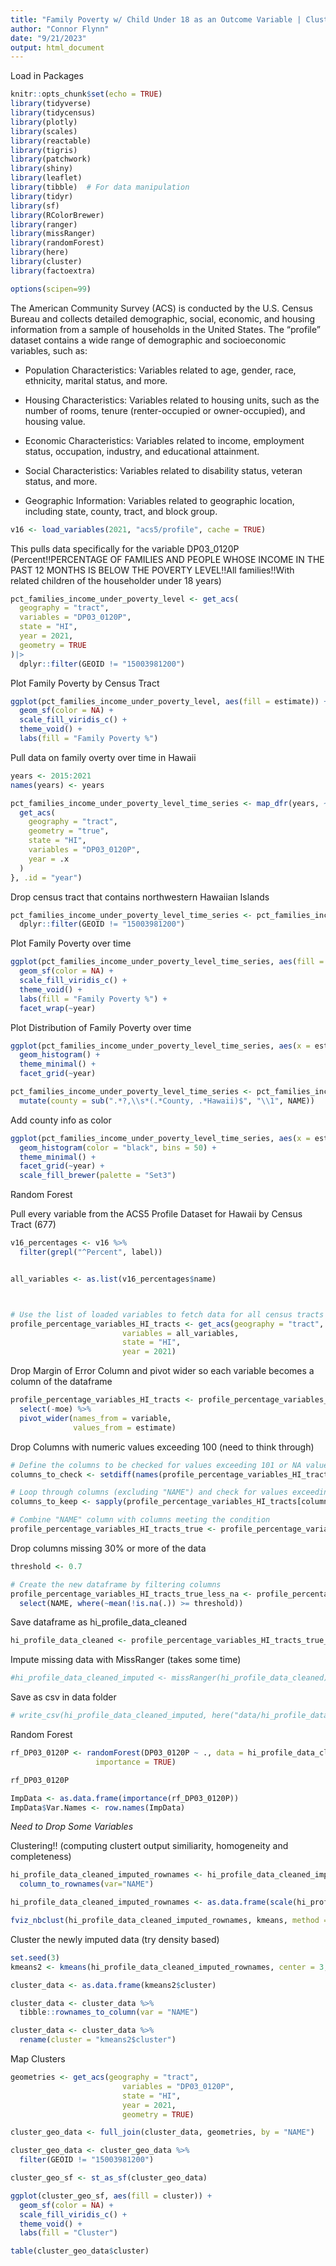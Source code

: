 ```yaml
---
title: "Family Poverty w/ Child Under 18 as an Outcome Variable | Clustering"
author: "Connor Flynn"
date: "9/21/2023"
output: html_document
---
```


Load in Packages

```r
knitr::opts_chunk$set(echo = TRUE)
library(tidyverse)
library(tidycensus)
library(plotly)
library(scales)
library(reactable)
library(tigris)
library(patchwork)
library(shiny)
library(leaflet)
library(tibble)  # For data manipulation
library(tidyr) 
library(sf)
library(RColorBrewer)
library(ranger)
library(missRanger)
library(randomForest)
library(here)
library(cluster)
library(factoextra)

options(scipen=99)
```


The American Community Survey (ACS) is conducted by the U.S. Census Bureau and collects detailed demographic, social, economic, and housing information from a sample of households in the United States. The "profile" dataset contains a wide range of demographic and socioeconomic variables, such as:

- Population Characteristics: Variables related to age, gender, race, ethnicity, marital status, and more.

- Housing Characteristics: Variables related to housing units, such as the number of rooms, tenure (renter-occupied or owner-occupied), and housing value.

- Economic Characteristics: Variables related to income, employment status, occupation, industry, and educational attainment.

- Social Characteristics: Variables related to disability status, veteran status, and more.

- Geographic Information: Variables related to geographic location, including state, county, tract, and block group.

```r
v16 <- load_variables(2021, "acs5/profile", cache = TRUE)
```


This pulls data specifically for the variable DP03_0120P (Percent!!PERCENTAGE OF FAMILIES AND PEOPLE WHOSE INCOME IN THE PAST 12 MONTHS IS BELOW THE POVERTY LEVEL!!All families!!With related children of the householder under 18 years)


```r
pct_families_income_under_poverty_level <- get_acs(
  geography = "tract", 
  variables = "DP03_0120P",
  state = "HI", 
  year = 2021,
  geometry = TRUE
)|>
  dplyr::filter(GEOID != "15003981200")
```

Plot Family Poverty by Census Tract

```r
ggplot(pct_families_income_under_poverty_level, aes(fill = estimate)) + 
  geom_sf(color = NA) + 
  scale_fill_viridis_c() + 
  theme_void() + 
  labs(fill = "Family Poverty %")

```

Pull data on family overty over time in Hawaii


```r
years <- 2015:2021
names(years) <- years

pct_families_income_under_poverty_level_time_series <- map_dfr(years, ~{
  get_acs(
    geography = "tract",
    geometry = "true",
    state = "HI",
    variables = "DP03_0120P",
    year = .x
  )
}, .id = "year")

```
Drop census tract that contains northwestern Hawaiian Islands

```r
pct_families_income_under_poverty_level_time_series <- pct_families_income_under_poverty_level_time_series %>% 
  dplyr::filter(GEOID != "15003981200")
```



Plot Family Poverty over time

```r
ggplot(pct_families_income_under_poverty_level_time_series, aes(fill = estimate)) + 
  geom_sf(color = NA) + 
  scale_fill_viridis_c() + 
  theme_void() + 
  labs(fill = "Family Poverty %") +
  facet_wrap(~year)
```
Plot Distribution of Family Poverty over time

```r
ggplot(pct_families_income_under_poverty_level_time_series, aes(x = estimate)) +
  geom_histogram() +
  theme_minimal() +
  facet_grid(~year)
```
```r
pct_families_income_under_poverty_level_time_series <- pct_families_income_under_poverty_level_time_series %>%
  mutate(county = sub(".*?,\\s*(.*County, .*Hawaii)$", "\\1", NAME))
```


Add county info as color 

```r
ggplot(pct_families_income_under_poverty_level_time_series, aes(x = estimate, fill = county)) +
  geom_histogram(color = "black", bins = 50) +
  theme_minimal() +
  facet_grid(~year) +
  scale_fill_brewer(palette = "Set3")
```


Random Forest


Pull every variable from the ACS5 Profile Dataset for Hawaii by Census Tract (677)

```r

v16_percentages <- v16 %>%
  filter(grepl("^Percent", label))


all_variables <- as.list(v16_percentages$name)



# Use the list of loaded variables to fetch data for all census tracts in Hawaii
profile_percentage_variables_HI_tracts <- get_acs(geography = "tract", 
                         variables = all_variables,
                         state = "HI", 
                         year = 2021)
```


Drop Margin of Error Column and pivot wider so each variable becomes a column of the dataframe

```r
profile_percentage_variables_HI_tracts <- profile_percentage_variables_HI_tracts %>%
  select(-moe) %>% 
  pivot_wider(names_from = variable, 
              values_from = estimate)
```


Drop Columns with numeric values exceeding 100 (need to think through)

```r

# Define the columns to be checked for values exceeding 101 or NA values
columns_to_check <- setdiff(names(profile_percentage_variables_HI_tracts), "NAME")

# Loop through columns (excluding "NAME") and check for values exceeding 101 or NA values
columns_to_keep <- sapply(profile_percentage_variables_HI_tracts[columns_to_check], function(col) all(is.na(col) | col <= 101))

# Combine "NAME" column with columns meeting the condition
profile_percentage_variables_HI_tracts_true <- profile_percentage_variables_HI_tracts[, c("NAME", columns_to_check[columns_to_keep])]

```

Drop columns missing 30% or more of the data

```r
threshold <- 0.7

# Create the new dataframe by filtering columns
profile_percentage_variables_HI_tracts_true_less_na <- profile_percentage_variables_HI_tracts_true %>%
  select(NAME, where(~mean(!is.na(.)) >= threshold))
```

Save dataframe as hi_profile_data_cleaned

```r
hi_profile_data_cleaned <- profile_percentage_variables_HI_tracts_true_less_na
```

Impute missing data with MissRanger (takes some time)

```r
#hi_profile_data_cleaned_imputed <- missRanger(hi_profile_data_cleaned)
```

Save as csv in data folder

```r
# write_csv(hi_profile_data_cleaned_imputed, here("data/hi_profile_data_cleaned_imputed.csv"))
```



Random Forest 

```r
rf_DP03_0120P <- randomForest(DP03_0120P ~ ., data = hi_profile_data_cleaned_imputed, 
                   importance = TRUE)
```

```r
rf_DP03_0120P
```


```r
ImpData <- as.data.frame(importance(rf_DP03_0120P))
ImpData$Var.Names <- row.names(ImpData)
```


*Need to Drop Some Variables*



Clustering!! (computing clustert output similiarity, homogeneity and completeness)




```r
hi_profile_data_cleaned_imputed_rownames <- hi_profile_data_cleaned_imputed %>% remove_rownames %>% 
  column_to_rownames(var="NAME")
```

```r
hi_profile_data_cleaned_imputed_rownames <- as.data.frame(scale(hi_profile_data_cleaned_imputed_rownames))
```


```r
fviz_nbclust(hi_profile_data_cleaned_imputed_rownames, kmeans, method = "silhouette")
```


Cluster the newly imputed data (try density based)



```r
set.seed(3)
kmeans2 <- kmeans(hi_profile_data_cleaned_imputed_rownames, center = 3, nstart = 100)
```


```r
cluster_data <- as.data.frame(kmeans2$cluster)

cluster_data <- cluster_data %>%
  tibble::rownames_to_column(var = "NAME")

cluster_data <- cluster_data %>%
  rename(cluster = "kmeans2$cluster")
```

Map Clusters

```r
geometries <- get_acs(geography = "tract", 
                         variables = "DP03_0120P",
                         state = "HI", 
                         year = 2021,
                         geometry = TRUE)
```
```r
cluster_geo_data <- full_join(cluster_data, geometries, by = "NAME")

cluster_geo_data <- cluster_geo_data %>% 
  filter(GEOID != "15003981200")
```

```r
cluster_geo_sf <- st_as_sf(cluster_geo_data)

```


```r
ggplot(cluster_geo_sf, aes(fill = cluster)) + 
  geom_sf(color = NA) + 
  scale_fill_viridis_c() + 
  theme_void() + 
  labs(fill = "Cluster")
```

```r
table(cluster_geo_data$cluster)
```

